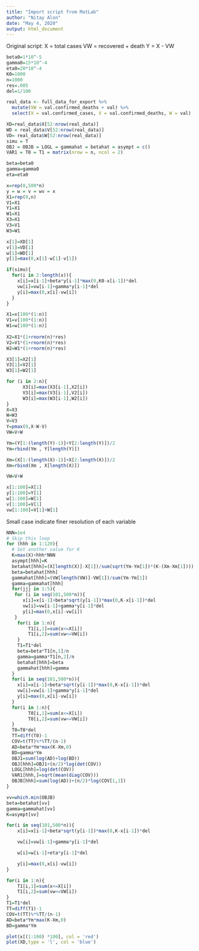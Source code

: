 ```yaml
---
title: "Import script from MatLab"
author: "Nitay Alon"
date: "May 4, 2020"
output: html_document
---
```


Original script:
X = total cases
VW = recovered + death
Y = X - VW
```r
beta0=1*10^-5
gamma0=15*10^-4
eta0=20*10^-4
K0=1000
n=1000
res=.005
del=1/100

real_data <- full_data_for_export %>% 
  mutate(VW = val.confirmed_deaths + val) %>% 
  select(X = val.confirmed_cases, V = val.confirmed_deaths, W = val)

XD=real_data$X[52:nrow(real_data)]
WD = real_data$V[52:nrow(real_data)]
VD= real_data$W[52:nrow(real_data)]
simu = T
OBJ = OBJB = LOGL = gammahat = betahat = asympt = c()
VAR1 = T0 = T1 = matrix(nrow = n, ncol = 2)
```

```r
beta=beta0
gamma=gamma0
eta=eta0

x=rep(0,500*n)
y = w = v = wv = x
X1=rep(0,n)
V1=X1
Y1=X1
W1=X1
X3=X1
V3=V1
W3=W1
```

```r
x[1]=XD[1]
v[1]=VD[1]
w[1]=WD[1]
y[1]=max(0,x[1]-w[1]-v[1])
```

```r
if(simu){
  for(i in 2:length(x)){
    x[i]=x[i-1]+beta*y[i-1]*max(0,K0-x[i-1])*del
    vw[i]=vw[i-1]+gamma*y[i-1]*del
    y[i]=max(0,x[i]-vw[i])
  }
}
```

```r
X1=x[100*(1:n)]
V1=v[100*(1:n)]
W1=w[100*(1:n)]
  
X2=X1*(1+rnorm(n)*res)
V2=V1*(1+rnorm(n)*res)
W2=W1*(1+rnorm(n)*res)

X3[1]=X2[1]
V3[1]=V2[1]
W3[1]=W2[1]

for (i in 2:n){
      X3[i]=max(X3[i-1],X2[i])
      V3[i]=max(V3[i-1],V2[i])
      W3[i]=max(W3[i-1],W2[i])
}
X=X3
W=W3
V=V3
Y=pmax(0,X-W-V)
VW=V+W
```


```r
Ym=(Y[1:(length(Y)-1)]+Y[2:length(Y)])/2
Ym=rbind(Ym , Y[length(Y)])

Xm=(X[1:(length(X)-1)]+X[2:length(X)])/2
Xm=rbind(Xm , X[length(X)])

VW=V+W

x[1:100]=X[1]
y[1:100]=Y[1]
w[1:100]=W[1]
v[1:100]=V[1]
vw[1:100]=V[1]+W[1]
```

Small case indicate finer resolution of each variable
```r
NNN=1e4
# Skip this loop
for (hhh in 1:120){
  # Set another value for K
  K=max(X)+hhh*NNN
  asympt[hhh]=K 
  betahat[hhh]=(X[length(X)]-X[1])/sum(sqrt(Ym-Ym[1])*(K-(Xm-Xm[1])))
  beta=betahat[hhh]
  gammahat[hhh]=(VW[length(VW)]-VW[1])/sum(Ym-Ym[1])
  gamma=gammahat[hhh]
  for(jjj in 1:5){
   for (i in seq(101,500*n)){
      x[i]=x[i-1]+beta*sqrt(y[i-1])*max(0,K-x[i-1])*del
      vw[i]=vw[i-1]+gamma*y[i-1]*del
      y[i]=max(0,x[i]-vw[i])
   }
    for(i in 1:n){
  	    T1[i,1]=sum(x<=X[i]) 
  	    T1[i,2]=sum(vw<=VW[i]) 
    }
  	T1=T1*del
  	beta=beta*T1[n,1]/n
  	gamma=gamma*T1[n,2]/n
  	betahat[hhh]=beta
  	gammahat[hhh]=gamma
  }
  for(i in seq(101,500*n)){
    x[i]=x[i-1]+beta*sqrt(y[i-1])*max(0,K-x[i-1])*del 
    vw[i]=vw[i-1]+gamma*y[i-1]*del 
    y[i]=max(0,x[i]-vw[i]) 
  }
  for(i in 1:n){
  	    T0[i,1]=sum(x<=X[i]) 
  	    T0[i,2]=sum(vw<=VW[i]) 
  }
  T0=T0*del
  TT=diff(T0)-1
  COV=t(TT)%*%TT/(n-1)
  AD=beta*Ym*max(K-Xm,0)
  BD=gamma*Ym
  OBJ1=sum(log(AD)+log(BD)) 
  OBJ[hhh]=OBJ1+(n/2)*log(det(COV))  
  LOGL[hhh]=log(det(COV))
  VAR1[hhh,]=sqrt(mean(diag(COV)))
  OBJB[hhh]=sum(log(AD))+(n/2)*log(COV[1,1])
}
```


```r
vv=which.min(OBJB)
beta=betahat[vv]
gamma=gammahat[vv]
K=asympt[vv]
```

```r
for(i in seq(101,500*n)){
	x[i]=x[i-1]+beta*sqrt(y[i-1])*max(0,K-x[i-1])*del

	vw[i]=vw[i-1]+gamma*y[i-1]*del

	w[i]=w[i-1]+eta*y[i-1]*del

	y[i]=max(0,x[i]-vw[i])
}

```

```r
for(i in 1:n){
    T1[i,1]=sum(x<=X[i])
    T1[i,2]=sum(vw<=VW[i])
}
T1=T1*del
TT=diff(T1)-1
COV=t(TT)%*%TT/(n-1)
AD=beta*Ym*max(K-Xm,0)
BD=gamma*Ym
```
```r
plot(x[(1:100) *100], col = 'red')
plot(XD,type = 'l', col = 'blue')
```


